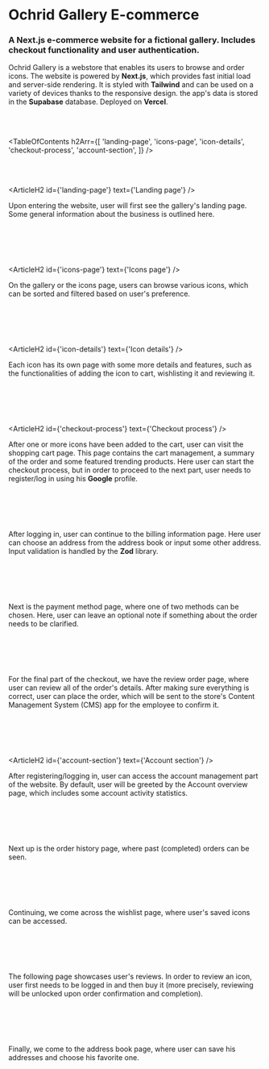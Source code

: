 


# Ochrid Gallery E-commerce

### A Next.js e-commerce website for a fictional gallery. Includes checkout functionality and user authentication.

<HeroImage image={OchridGalleryStoreImg} title="Ochrid Gallery E-commerce" />

Ochrid Gallery is a webstore that enables its users to browse and order icons. The website is powered by **Next.js**, which provides fast initial load and server-side rendering. It is styled with **Tailwind** and can be used on a variety of devices thanks to the responsive design. the app's data is stored in the **Supabase** database. Deployed on **Vercel**.

<br />
<br />

<TableOfContents
   h2Arr={[
      'landing-page',
      'icons-page',
      'icon-details',
      'checkout-process',
      'account-section',
   ]}
/>

<br />
<br />

<ArticleH2 id={'landing-page'} text={'Landing page'} />

Upon entering the website, user will first see the gallery's landing page. Some general information about the business is outlined here.

<br />

<ArticleImage
   image={StoreImg0}
   imageMobile={StoreMobileImg0}
   alt="Landing page"
   isResponsive={true}
/>

<br />
<br />

<ArticleH2 id={'icons-page'} text={'Icons page'} />

On the gallery or the icons page, users can browse various icons, which can be sorted and filtered based on user's preference.

<br />

<ArticleImage
   image={StoreImg1}
   imageMobile={StoreMobileImg1}
   alt="Icons page"
   isResponsive={true}
/>

<br />
<br />

<ArticleH2 id={'icon-details'} text={'Icon details'} />

Each icon has its own page with some more details and features, such as the functionalities of adding the icon to cart, wishlisting it and reviewing it.

<br />

<ArticleImage
   image={StoreImg2}
   imageMobile={StoreMobileImg2}
   alt="Icon details"
   isResponsive={true}
/>

<br />
<br />

<ArticleH2 id={'checkout-process'} text={'Checkout process'} />

After one or more icons have been added to the cart, user can visit the shopping cart page. This page contains the cart management, a summary of the order and some featured trending products. Here user can start the checkout process, but in order to proceed to the next part, user needs to register/log in using his **Google** profile.

<br />

<ArticleImage
   image={StoreImg3}
   imageMobile={StoreMobileImg3}
   alt="Shopping cart"
   isResponsive={true}
/>

<br />
<br />

After logging in, user can continue to the billing information page. Here user can choose an address from the address book or input some other address. Input validation is handled by the **Zod** library.

<br />

<ArticleImage
   image={StoreImg4}
   imageMobile={StoreMobileImg4}
   alt="Billing information"
   isResponsive={true}
/>

<br />
<br />

Next is the payment method page, where one of two methods can be chosen. Here, user can leave an optional note if something about the order needs to be clarified.

<br />

<ArticleImage
   image={StoreImg5}
   imageMobile={StoreMobileImg5}
   alt="Payment method"
   isResponsive={true}
/>

<br />
<br />

For the final part of the checkout, we have the review order page, where user can review all of the order's details. After making sure everything is correct, user can place the order, which will be sent to the store's Content Management System (CMS) app for the employee to confirm it.

<br />

<ArticleImage
   image={StoreImg6}
   imageMobile={StoreMobileImg6}
   alt="Review order"
   isResponsive={true}
/>

<br />
<br />

<ArticleH2 id={'account-section'} text={'Account section'} />

After registering/logging in, user can access the account management part of the website. By default, user will be greeted by the Account overview page, which includes some account activity statistics.

<br />

<ArticleImage
   image={StoreImg7}
   imageMobile={StoreMobileImg7}
   alt="Account page"
   isResponsive={true}
/>

<br />
<br />

Next up is the order history page, where past (completed) orders can be seen.

<br />

<ArticleImage
   image={StoreImg8}
   imageMobile={StoreMobileImg8}
   alt="Order history"
   isResponsive={true}
/>

<br />
<br />

Continuing, we come across the wishlist page, where user's saved icons can be accessed.

<br />

<ArticleImage
   image={StoreImg9}
   imageMobile={StoreMobileImg9}
   alt="Wishlist"
   isResponsive={true}
/>

<br />
<br />

The following page showcases user's reviews. In order to review an icon, user first needs to be logged in and then buy it (more precisely, reviewing will be unlocked upon order confirmation and completion).

<br />

<ArticleImage
   image={StoreImg10}
   imageMobile={StoreMobileImg10}
   alt="Reviews"
   isResponsive={true}
/>

<br />
<br />

Finally, we come to the address book page, where user can save his addresses and choose his favorite one.

<br />

<ArticleImage
   image={StoreImg11}
   imageMobile={StoreMobileImg11}
   alt="Address book"
   isResponsive={true}
/>

<br />
